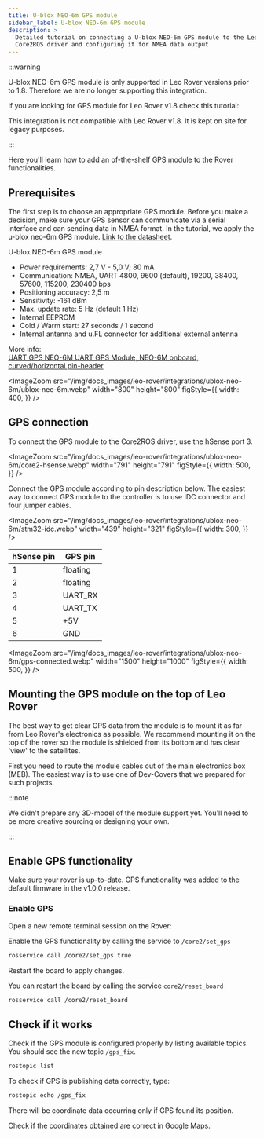 ```yaml
---
title: U-blox NEO-6m GPS module
sidebar_label: U-blox NEO-6m GPS module
description: >
  Detailed tutorial on connecting a U-blox NEO-6m GPS module to the Leo Rover
  Core2ROS driver and configuring it for NMEA data output
---
```


:::warning

U-blox NEO-6m GPS module is only supported in Leo Rover versions prior to 1.8.
Therefore we are no longer supporting this integration.

If you are looking for GPS module for Leo Rover v1.8 check this tutorial:

<LinkButton
  to="/docs/leo-rover/integrations/components/ublox-gps"
  title="UBlox EVK-M8N GPS module"
/>

This integration is not compatible with Leo Rover v1.8. It is kept on site for
legacy purposes.

:::

Here you'll learn how to add an of-the-shelf GPS module to the Rover
functionalities.

## Prerequisites

<LinkButton to="/docs/leo-rover/guides/ssh" title="Connect via SSH" />
<LinkButton
  to="/docs/leo-rover/guides/firmware-update"
  title="Firmware update"
/>

The first step is to choose an appropriate GPS module. Before you make a
decision, make sure your GPS sensor can communicate via a serial interface and
can sending data in NMEA format. In the tutorial, we apply the u-blox neo-6m GPS
module.
[Link to the datasheet](<https://www.u-blox.com/sites/default/files/products/documents/NEO-6_DataSheet_(GPS.G6-HW-09005).pdf>).

U-blox NEO-6m GPS module

- Power requirements: 2,7 V - 5,0 V; 80 mA
- Communication: NMEA, UART 4800, 9600 (default), 19200, 38400, 57600, 115200,
  230400 bps
- Positioning accuracy: 2,5 m
- Sensitivity: -161 dBm
- Max. update rate: 5 Hz (default 1 Hz)
- Internal EEPROM
- Cold / Warm start: 27 seconds / 1 second
- Internal antenna and u.FL connector for additional external antenna

More info:\
[UART GPS NEO-6M UART GPS Module, NEO-6M onboard, curved/horizontal pin-header](https://www.waveshare.com/uart-gps-neo-6m.htm)

<ImageZoom
  src="/img/docs_images/leo-rover/integrations/ublox-neo-6m/ublox-neo-6m.webp"
  width="800"
  height="800"
  figStyle={{
    width: 400,
  }}
/>

## GPS connection

To connect the GPS module to the Core2ROS driver, use the hSense port 3.

<ImageZoom
  src="/img/docs_images/leo-rover/integrations/ublox-neo-6m/core2-hsense.webp"
  width="791"
  height="791"
  figStyle={{
    width: 500,
  }}
/>

Connect the GPS module according to pin description below. The easiest way to
connect GPS module to the controller is to use IDC connector and four jumper
cables.

<ImageZoom
  src="/img/docs_images/leo-rover/integrations/ublox-neo-6m/stm32-idc.webp"
  width="439"
  height="321"
  figStyle={{
    width: 300,
  }}
/>

| hSense pin | GPS pin  |
| ---------- | -------- |
| 1          | floating |
| 2          | floating |
| 3          | UART_RX  |
| 4          | UART_TX  |
| 5          | +5V      |
| 6          | GND      |

<ImageZoom
  src="/img/docs_images/leo-rover/integrations/ublox-neo-6m/gps-connected.webp"
  width="1500"
  height="1000"
  figStyle={{
    width: 500,
  }}
/>

## Mounting the GPS module on the top of Leo Rover

The best way to get clear GPS data from the module is to mount it as far from
Leo Rover's electronics as possible. We recommend mounting it on the top of the
rover so the module is shielded from its bottom and has clear 'view' to the
satellites.

First you need to route the module cables out of the main electronics box (MEB).
The easiest way is to use one of Dev-Covers that we prepared for such projects.

<LinkButton
  to="/docs/leo-rover/documentation/dev-covers-addons"
  title="Dev-covers for addons"
/>

:::note

We didn't prepare any 3D-model of the module support yet. You'll need to be more
creative sourcing or designing your own.

:::

## Enable GPS functionality

Make sure your rover is up-to-date. GPS functionality was added to the default
firmware in the v1.0.0 release.

<LinkButton
  to="/docs/leo-rover/guides/firmware-update"
  title="Firmware update"
/>

### Enable GPS

Open a new remote terminal session on the Rover:

Enable the GPS functionality by calling the service to `/core2/set_gps`

```bash
rosservice call /core2/set_gps true
```

Restart the board to apply changes.

You can restart the board by calling the service `core2/reset_board`

```bash
rosservice call /core2/reset_board
```

## Check if it works

Check if the GPS module is configured properly by listing available topics. You
should see the new topic `/gps_fix`.

```bash
rostopic list
```

To check if GPS is publishing data correctly, type:

```bash
rostopic echo /gps_fix
```

There will be coordinate data occurring only if GPS found its position.

Check if the coordinates obtained are correct in Google Maps.

<ImageZoom
  src="/img/docs_images/leo-rover/integrations/ublox-neo-6m/google-maps.webp"
  width="1791"
  height="919"
/>
